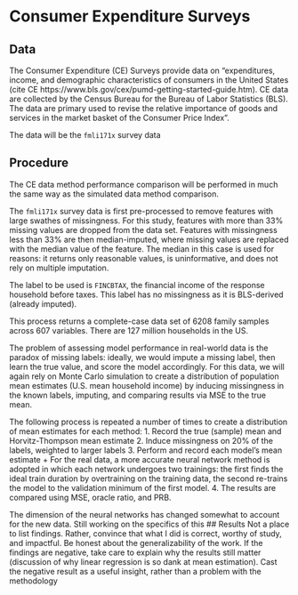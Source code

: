 # Consumer Expenditure Surveys

## Data
The Consumer Expenditure (CE) Surveys provide data on "expenditures, income, and demographic characteristics of consumers in the United States (cite CE https://www.bls.gov/cex/pumd-getting-started-guide.htm). CE data are collected by the Census Bureau for the Bureau of Labor Statistics (BLS). The data are primary used to revise the relative importance of goods and services in the market basket of the Consumer Price Index". 

The data will be the `fmli171x` survey data

## Procedure
The CE data method performance comparison will be performed in much the same way as the simulated data method comparison.

The `fmli171x` survey data is first pre-processed to remove features with large swathes of missingness. For this study, features with more than 33% missing values are dropped from the data set. Features with missingness less than 33% are then median-imputed, where missing values are replaced with the median value of the feature. The median in this case is used for reasons: it returns only reasonable values, is uninformative, and does not rely on multiple imputation.

The label to be used is `FINCBTAX`, the financial income of the response household before taxes. This label has no missingness as it is BLS-derived (already imputed).

This process returns a complete-case data set of 6208 family samples across 607 variables. There are 127 million households in the US.

The problem of assessing model performance in real-world data is the paradox of missing labels: ideally, we would impute a missing label, then learn the true value, and score the model accordingly. For this data, we will again rely on Monte Carlo simulation to create a distribution of population mean estimates (U.S. mean household income) by inducing missingness in the known labels, imputing, and comparing results via MSE to the true mean.

The following process is repeated a number of times to create a distribution of mean estimates for each method:
1. Record the true (sample) mean and Horvitz-Thompson mean estimate
2. Induce missingness on 20% of the labels, weighted to larger labels
3. Perform and record each model's mean estimate
  + For the real data, a more accurate neural network method is adopted in which each network undergoes two trainings: the first finds the ideal train duration by overtraining on the training data, the second re-trains the model to the validation minimum of the first model.
4. The results are compared using MSE, oracle ratio, and PRB. 

The dimension of the neural networks has changed somewhat to account for the new data. Still working on the specifics of this
## Results
Not a place to list findings. Rather, convince that what I did is correct, worthy of study, and impactful. Be honest about the generalizability of the work. If the findings are negative, take care to explain why the results still matter (discussion of why linear regression is so dank at mean estimation). Cast the negative result as a useful insight, rather than a problem with the methodology